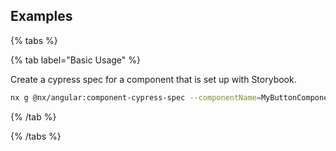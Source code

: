 ## Examples

{% tabs %}

{% tab label="Basic Usage" %}

Create a cypress spec for a component that is set up with Storybook.

```bash
nx g @nx/angular:component-cypress-spec --componentName=MyButtonComponent --componentPath=libs/ui/src/lib/button/button.component.ts --componentFileName=button.component --projectName=ui --projectPath=libs/ui
```

{% /tab %}

{% /tabs %}
